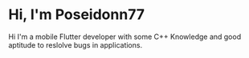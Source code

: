 # Hi, I'm Poseidonn77

Hi I'm a mobile Flutter developer with some C++ Knowledge and good aptitude to reslolve bugs in applications.
